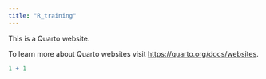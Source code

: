 ```yaml
---
title: "R_training"
---
```


This is a Quarto website.

To learn more about Quarto websites visit <https://quarto.org/docs/websites>.

```r
1 + 1
```
